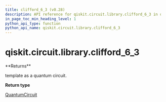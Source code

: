 ```yaml
---
title: clifford_6_3 (v0.28)
description: API reference for qiskit.circuit.library.clifford_6_3 in qiskit v0.28
in_page_toc_min_heading_level: 1
python_api_type: function
python_api_name: qiskit.circuit.library.clifford_6_3
---
```


<span id="qiskit-circuit-library-clifford-6-3" />

# qiskit.circuit.library.clifford\_6\_3

<Function id="qiskit.circuit.library.clifford_6_3" isDedicatedPage={true} github="https://github.com/qiskit/qiskit/tree/stable/0.18/qiskit/circuit/library/templates/clifford/clifford_6_3.py" signature="clifford_6_3()">
  **Returns**

  template as a quantum circuit.

  **Return type**

  [QuantumCircuit](qiskit.circuit.QuantumCircuit "qiskit.circuit.QuantumCircuit")
</Function>

